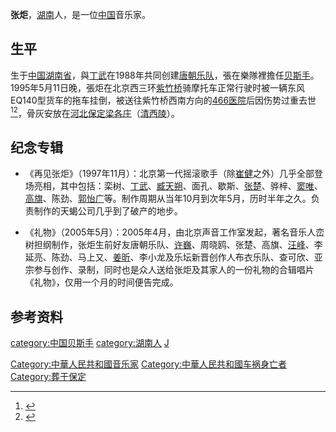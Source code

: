 {{Infobox person
| 前綴尊稱   = 
| 姓名       = 张炬
| 後綴尊稱   = 
| 圖像       = 
| 圖像大小   = 
| 圖像替代   = 
| 圖像說明   = 
| 原文名     = 
| 語系       = 
| 讀音       = 
| 羅馬拼音   = 
| 英文名     = 
| 字         = 
| 號         = 
| 本名       = 
| 別名       = 
| 出生名     = 
| 出生日期   = {{Birth date|1970|5|17}}
| 出生地點   = {{PRC}}[[湖南省|湖南省]]
| 受洗       = 
| 失蹤日期   = <!-- {{Disappeared date and age|YYYY|MM|DD|YYYY|MM|DD}}（失蹤在前，出生在後） -->
| 失蹤地點   = 
| 失蹤情況   = 
| 逝世日期   = {{Death date and age|1995|5|11|1970|5|17}}
| 逝世地點   = {{PRC}}[[北京市|北京市]][[中国人民解放军空军航空医学研究所#附属医院|466医院]]
| 死因       = [[车祸|车祸]]
| 遺體發現地 = 
| 墓地       = {{PRC}}[[河北省|河北省]][[保定市|保定市]][[梁各庄|梁各庄]]
| 墓地坐標   = <!-- {{Coord|LAT|LONG|display=inline}} -->
| 紀念建築   = 
| 居住地     = 
| 國籍       = {{PRC}}
| 籍貫       = <!-- （僅限部分地區人士使用） -->
| 家鄉       = 
| 民族       = 
| 語言       = 
| 政黨       = 
| 政治運動   = 
| 公民權     = 
| 教育程度   = 
| 母校       = 
| 職業       = 
| 活躍時期   = 
| 年代       = 
| 僱主       = 
| 組織       = 
| 機構       = 
| 知名原因   = 
| 研究領域   = 
| 知名作品   = 
| 風格       = 
| 薪金       = 
| 淨資產     = 
| 身高       = 
| 體重       = 
| 髮色       = 
| 瞳色       = 
| 三圍       = 
| 電視節目   = 
| 頭銜       = 
| 頭銜時期   = 
| 前任       = 
| 繼任       = 
| 競爭者     = 
| 董事會     = 
| 宗教信仰   = 
| 宗派       = 
| 刑事起訴   = 
| 刑事處罰   = 
| 刑事狀況   = 
| 配偶       = <!-- {{marriage|姓名|結婚年|離婚年}} -->
| 伴侶       = 
| 兒女       = <!-- {{Children|姓名|出生年|逝世年}} -->
| 父母       = 
| 親屬       = 
| 呼號       = 
| 獲獎       = 
| 網站       = <!-- {{URL|www.example.com}} -->
| module     = 
| module2    = 
| module3    = 
| module4    = 
| module5    = 
| module6    = 
| 受影響於   = 
| 影響於     = 
| 簽名       = 
| 簽名大小   = 
| 簽名替代   = 
| 腳註       = 
}}
'''张炬'''{{BD|1970年|5月17日|1995年|5月11日|catIdx=Z张}}，[[湖南|湖南]]人，是一位[[中国|中国]]音乐家。

==生平==
生于[[中国|中国]][[湖南省|湖南省]]，與[[丁武|丁武]]在1988年共同创建[[唐朝乐队|唐朝乐队]]，張在樂隊裡擔任[[贝斯手|贝斯手]]。1995年5月11日晚，張炬在北京西三环[[紫竹桥|紫竹桥]]骑摩托车正常行驶时被一辆东风EQ140型货车的拖车挂倒，被送往紫竹桥西南方向的[[中国人民解放军空军航空医学研究所#附属医院|466医院]]后因伤势过重去世<ref>{{cite journal|author=石丽珊|title=张炬之死|journal=道路交通管理|year=1998|issue=06|publisher=[[中国道路交通安全协会|中国道路交通安全协会]]|issn=1004-504X|pages=3-5}}</ref><ref>{{cite web|url=http://ent.ifeng.com/fcd/special/dingwu/news/detail_2013_10/30/30805167_0.shtml|title=丁武：张炬的死让我有锥心之痛 很长时间抗拒摩托车|publisher=凤凰网娱乐|date=2013-10-30|accessdate=2020-11-20|archive-date=2018-11-10|archive-url=https://web.archive.org/web/20181110152724/http://ent.ifeng.com/fcd/special/dingwu/news/detail_2013_10/30/30805167_0.shtml}}</ref>，骨灰安放在[[河北|河北]][[保定|保定]][[梁各庄|梁各庄]]（[[清西陵|清西陵]]）。

== 纪念专辑 ==
* 《再见张炬》（1997年11月）：北京第一代摇滚歌手（除[[崔健|崔健]]之外）几乎全部登场亮相，其中包括：栾树、[[丁武|丁武]]、[[臧天朔|臧天朔]]、面孔、歇斯、[[张楚|张楚]]、骅梓、[[窦唯|窦唯]]、[[高旗|高旗]]、陈劲、[[郭怡广|郭怡广]]等。制作周期从当年10月到次年5月，历时半年之久。负责制作的天蝎公司几乎到了破产的地步。

* 《礼物》（2005年5月）：2005年4月，由北京声音工作室发起，著名音乐人峦树担纲制作，张炬生前好友唐朝乐队、[[许巍|许巍]]、周晓鸥、张楚、高旗、[[汪峰|汪峰]]、李延亮、陈劲、马上又、[[姜昕|姜昕]]、李小龙及乐坛新晋创作人布衣乐队、查可欣、亚宗参与创作、录制，同时也是众人送给张炬及其家人的一份礼物的合辑唱片《礼物》，仅用一个月的时间便告完成。

== 参考资料 ==
{{reflist}}

{{DEFAULTSORT:Z}}
[[Category:中華人民共和國音乐家|Category:中華人民共和國音乐家]]
[[Category:中華人民共和國车祸身亡者|Category:中華人民共和國车祸身亡者]]
[[category:中国贝斯手|category:中国贝斯手]]
[[Category:葬于保定|Category:葬于保定]]
[[category:湖南人|category:湖南人]]
[[category:张姓|J]]